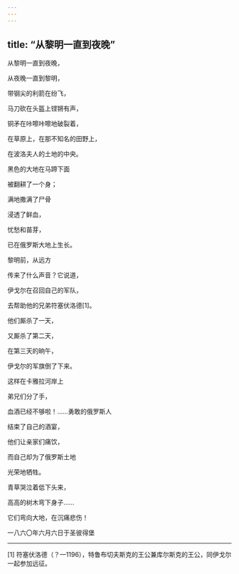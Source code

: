 ```yaml
---
---
---
```

title: “从黎明一直到夜晚”
---




从黎明一直到夜晚，

从夜晚一直到黎明，

带钢尖的利箭在纷飞，

马刀砍在头盔上铿锵有声，

铜矛在咔嚓咔嚓地破裂着，

在草原上，在那不知名的田野上，

在波洛夫人的土地的中央。





黑色的大地在马蹄下面

被翻耕了一个身；

满地撒满了尸骨

浸透了鲜血，

忧愁和苗芽，

已在俄罗斯大地上生长。





黎明前，从远方

传来了什么声音？它说道，

伊戈尔在召回自己的军队，

去帮助他的兄弟符塞伏洛德[1]。





他们厮杀了一天，

又厮杀了第二天，

在第三天的晌午，

伊戈尔的军旗倒了下来。





这样在卡雅拉河岸上

弟兄们分了手，

血酒已经不够啦！……勇敢的俄罗斯人

结束了自己的酒宴，

他们让亲家们痛饮，

而自己却为了俄罗斯土地

光荣地牺牲。

青草哭泣着低下头来，

高高的树木弯下身子……

它们弯向大地，在沉痛悲伤！

一八六〇年六月六日于圣彼得堡



* * *



[1] 符塞伏洛德（？—1196），特鲁布切夫斯克的王公兼库尔斯克的王公，同伊戈尔一起参加远征。